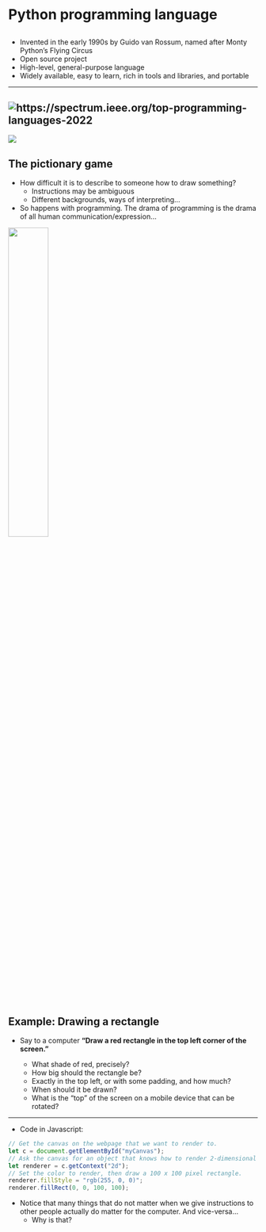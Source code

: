 # Python programming language {data-stack-name="python"}

##

-   Invented in the early 1990s by Guido van Rossum, named after Monty Python's Flying Circus
-   Open source project
-   High-level, general-purpose language
-   Widely available, easy to learn, rich in tools and libraries, and portable

::: {.content-visible when-format="revealjs"}

---

![https://spectrum.ieee.org/top-programming-languages-2022](/img/ieelanguages.png)
---

![](/img/pythonmeme.png)
:::


## The pictionary game

-   How difficult it is to describe to someone how to draw something?
    -   Instructions may be ambiguous
    -   Different backgrounds, ways of interpreting...
-   So happens with programming. The drama of programming is the drama of all human communication/expression...

![](/img/putpasta.png){width="40%" fig-align="center"}

## Example: Drawing a rectangle

-   Say to a computer **"Draw a red rectangle in the top left corner of the screen."**

    -   What shade of red, precisely?
    -   How big should the rectangle be?
    -   Exactly in the top left, or with some padding, and how much?
    -   When should it be drawn?
    -   What is the "top" of the screen on a mobile device that can be rotated?

---

-   Code in Javascript:

```javascript
// Get the canvas on the webpage that we want to render to.
let c = document.getElementById("myCanvas");
// Ask the canvas for an object that knows how to render 2-dimensional graphics onto the canvas.
let renderer = c.getContext("2d");
// Set the color to render, then draw a 100 x 100 pixel rectangle.
renderer.fillStyle = "rgb(255, 0, 0)";
renderer.fillRect(0, 0, 100, 100);
```

-   Notice that many things that do not matter when we give instructions to other people actually do matter for the computer. And vice-versa...
    -   Why is that?